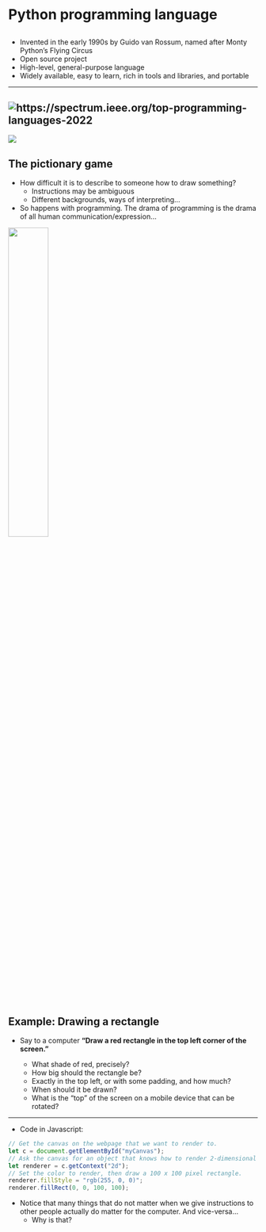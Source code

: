 # Python programming language {data-stack-name="python"}

##

-   Invented in the early 1990s by Guido van Rossum, named after Monty Python's Flying Circus
-   Open source project
-   High-level, general-purpose language
-   Widely available, easy to learn, rich in tools and libraries, and portable

::: {.content-visible when-format="revealjs"}

---

![https://spectrum.ieee.org/top-programming-languages-2022](/img/ieelanguages.png)
---

![](/img/pythonmeme.png)
:::


## The pictionary game

-   How difficult it is to describe to someone how to draw something?
    -   Instructions may be ambiguous
    -   Different backgrounds, ways of interpreting...
-   So happens with programming. The drama of programming is the drama of all human communication/expression...

![](/img/putpasta.png){width="40%" fig-align="center"}

## Example: Drawing a rectangle

-   Say to a computer **"Draw a red rectangle in the top left corner of the screen."**

    -   What shade of red, precisely?
    -   How big should the rectangle be?
    -   Exactly in the top left, or with some padding, and how much?
    -   When should it be drawn?
    -   What is the "top" of the screen on a mobile device that can be rotated?

---

-   Code in Javascript:

```javascript
// Get the canvas on the webpage that we want to render to.
let c = document.getElementById("myCanvas");
// Ask the canvas for an object that knows how to render 2-dimensional graphics onto the canvas.
let renderer = c.getContext("2d");
// Set the color to render, then draw a 100 x 100 pixel rectangle.
renderer.fillStyle = "rgb(255, 0, 0)";
renderer.fillRect(0, 0, 100, 100);
```

-   Notice that many things that do not matter when we give instructions to other people actually do matter for the computer. And vice-versa...
    -   Why is that?